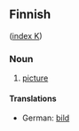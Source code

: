 ==Finnish==
([[Wiktionary:Finnish_index_k|index K]])

===Noun===

# [[picture]]

====Translations====
*German: [[bild]]